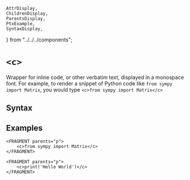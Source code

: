     AttrDisplay,
    ChildrenDisplay,
    ParentsDisplay,
    PtxExample,
    SyntaxDisplay,
} from "../../../components";

# `<c>`

Wrapper for inline code, or other verbatim text, displayed in a monospace font.
For example, to render a snippet of Python code like `from sympy import Matrix`,
you would type `<c>from sympy import Matrix</c>`

## Syntax

<SyntaxDisplay name="c" />

## Examples
```ptx-example
<FRAGMENT parents="p">
    <c>from sympy import Matrix</c>
</FRAGMENT>
```

```ptx-example
<FRAGMENT parents="p">
    <c>print('Hello World')</c>
</FRAGMENT>
```
  